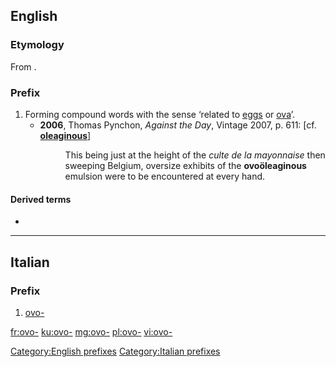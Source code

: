 {{also|ovo|óvo|óvó}}
==English==

===Etymology===
From {{etyl|la|en}} {{m|la|ovum||egg}}.

===Prefix===
{{head|en|prefix}}

# Forming compound words with the sense ‘related to [[eggs]] or [[ova]]’.
#* '''2006''', Thomas Pynchon, ''Against the Day'', Vintage 2007, p. 611: [cf. '''[[oleaginous]]''']
#*: This being just at the height of the ''culte de la mayonnaise'' then sweeping Belgium, oversize exhibits of the '''ovoöleaginous''' emulsion were to be encountered at every hand.

====Derived terms====
* {{l|en|ovopathy}}

[[Category:English prefixes]]

----

==Italian==

===Prefix===
{{head|it|prefixes}}

# [[#English|ovo-]]

[[Category:Italian prefixes]]

[[fr:ovo-]]
[[ku:ovo-]]
[[mg:ovo-]]
[[pl:ovo-]]
[[vi:ovo-]]